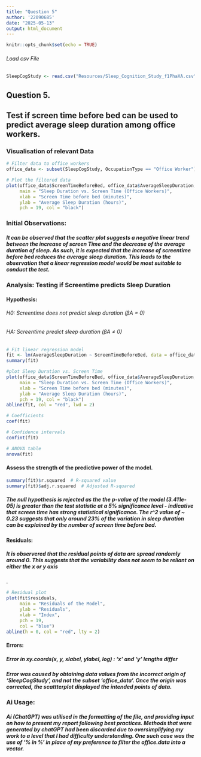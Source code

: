 ```yaml
---
title: "Question 5"
author: '22090685'
date: "2025-05-13"
output: html_document
---
```


```r
knitr::opts_chunk$set(echo = TRUE)
```
###### Load csv File
``` r
SleepCogStudy <- read.csv("Resources/Sleep_Cognition_Study_f1PhaXA.csv")
```

## Question 5.
## Test if screen time before bed can be used to predict average sleep duration among office workers.
### Visualisation of relevant Data
``` r
# Filter data to office workers
office_data <- subset(SleepCogStudy, OccupationType == "Office Worker")

# Plot the filtered data
plot(office_data$ScreenTimeBeforeBed, office_data$AverageSleepDuration,
     main = "Sleep Duration vs. Screen Time (Office Workers)",
     xlab = "Screen Time before bed (minutes)",
     ylab = "Average Sleep Duration (hours)",
     pch = 19, col = "black")
```

### Initial Observations:
#####  It can be observed that the scatter plot suggests a negative linear trend between the increase of screen Time and the decrease of the average duration of sleep. As such, it is expected that the increase of screentime before bed reduces the average sleep duration. This leads to the observation that a linear regression model would be most suitable to conduct the test.

### Analysis: Testing if Screentime predicts Sleep Duration
#### Hypothesis:
###### H0: Screentime does not predict sleep duration (βA = 0)
###### HA: Screentime predict sleep duration (βA ≠ 0)
``` r
# Fit linear regression model 
fit <- lm(AverageSleepDuration ~ ScreenTimeBeforeBed, data = office_data)
summary(fit)

#plot Sleep Duration vs. Screen Time 
plot(office_data$ScreenTimeBeforeBed, office_data$AverageSleepDuration,
     main = "Sleep Duration vs. Screen Time (Office Workers)",
     xlab = "Screen Time before bed (minutes)",
     ylab = "Average Sleep Duration (hours)",
     pch = 19, col = "black")
abline(fit, col = "red", lwd = 2)

# Coefficients
coef(fit)

# Confidence intervals
confint(fit)

# ANOVA table
anova(fit)

```
####    Assess the strength of the predictive power of the model.
``` r
summary(fit)$r.squared  # R-squared value
summary(fit)$adj.r.squared  # Adjusted R-squared
```
##### The null hypothesis is rejected as the the p-value of the model (3.411e-05) is greater than the test statistic at a 5% significance level - indicative that screen time has strong statistical significance. The r^2 value of ~ 0.23 suggests that only around 23% of the variation in sleep duration can be explained by the number of screen time before bed. 

####  Residuals: 
##### It is observered that the residual points of data are spread randomly around 0. This suggests that the variability does not seem to be reliant on either the x or y axis
.
``` r
# Residual plot
plot(fit$residuals,
     main = "Residuals of the Model",
     ylab = "Residuals",
     xlab = "Index",
     pch = 19,
     col = "blue")
abline(h = 0, col = "red", lty = 2)
```

#### Errors:
##### Error in xy.coords(x, y, xlabel, ylabel, log) : 'x' and 'y' lengths differ
##### Error was caused by obtaining data values from the incorrect origin of 'SleepCogStudy', and not the subset 'office_data'. Once the origin was corrected, the scattterplot displayed the intended points of data.
 
### Ai Usage:
##### Ai (ChatGPT) was utilised in the formatting of the file, and providing input on how to present my report following best practices. Methods that were generated by chatGPT had been discarded due to oversimplifying my work to a level that I had difficulty understanding. One such case was the use of '% in % ' in place of my preference to filter the office.data into a vector.

